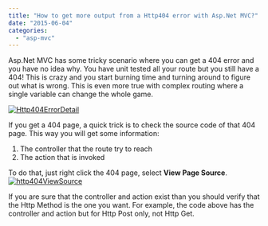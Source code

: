 ```yaml
---
title: "How to get more output from a Http404 error with Asp.Net MVC?"
date: "2015-06-04"
categories: 
  - "asp-mvc"
---
```


Asp.Net MVC has some tricky scenario where you can get a 404 error and you have no idea why. You have unit tested all your route but you still have a 404! This is crazy and you start burning time and turning around to figure out what is wrong. This is even more true with complex routing where a single variable can change the whole game.

[![Http404ErrorDetail](http://patrickdesjardins.com/blog/wp-content/uploads/2015/04/Http404ErrorDetail-400x92.png)](http://patrickdesjardins.com/blog/how-to-get-more-output-from-a-http404-error-with-asp-net-mvc/http404errordetail)

If you get a 404 page, a quick trick is to check the source code of that 404 page. This way you will get some information:

1. The controller that the route try to reach
2. The action that is invoked

To do that, just right click the 404 page, select **View Page Source**. [![http404ViewSource](http://patrickdesjardins.com/blog/wp-content/uploads/2015/04/http404ViewSource-400x227.png)](http://patrickdesjardins.com/blog/how-to-get-more-output-from-a-http404-error-with-asp-net-mvc/http404viewsource)

If you are sure that the controller and action exist than you should verify that the Http Method is the one you want. For example, the code above has the controller and action but for Http Post only, not Http Get.
